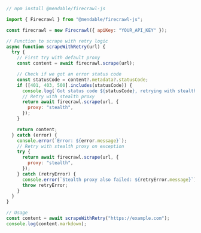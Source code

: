 ```js Node
// npm install @mendable/firecrawl-js

import { Firecrawl } from "@mendable/firecrawl-js";

const firecrawl = new Firecrawl({ apiKey: "YOUR_API_KEY" });

// Function to scrape with retry logic
async function scrapeWithRetry(url) {
  try {
    // First try with default proxy
    const content = await firecrawl.scrape(url);

    // Check if we got an error status code
    const statusCode = content?.metadata?.statusCode;
    if ([401, 403, 500].includes(statusCode)) {
      console.log(`Got status code ${statusCode}, retrying with stealth proxy`);
      // Retry with stealth proxy
      return await firecrawl.scrape(url, {
        proxy: "stealth",
      });
    }

    return content;
  } catch (error) {
    console.error(`Error: ${error.message}`);
    // Retry with stealth proxy on exception
    try {
      return await firecrawl.scrape(url, {
        proxy: "stealth",
      });
    } catch (retryError) {
      console.error(`Stealth proxy also failed: ${retryError.message}`);
      throw retryError;
    }
  }
}

// Usage
const content = await scrapeWithRetry("https://example.com");
console.log(content.markdown);
```
